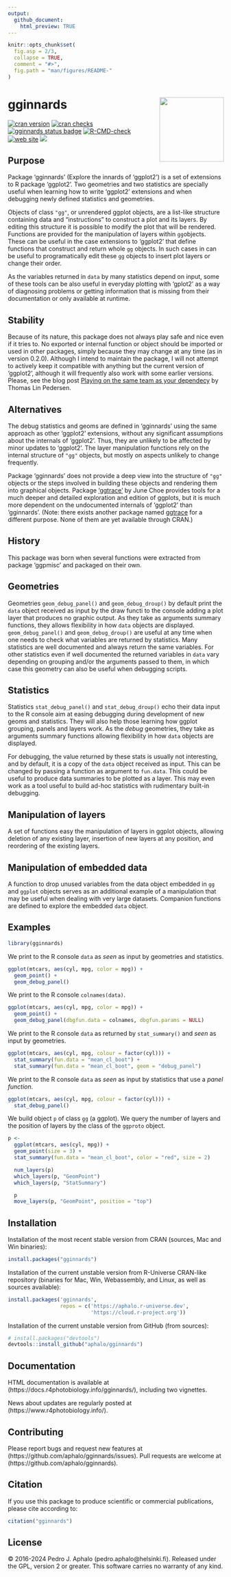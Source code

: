 ```yaml
---
output:
  github_document:
    html_preview: TRUE
---
```


```r
knitr::opts_chunk$set(
  fig.asp = 2/3,
  collapse = TRUE,
  comment = "#>",
  fig.path = "man/figures/README-"
)
```

# gginnards <img src="man/figures/logo.png" align="right" width="150" />

<!-- badges: start -->
[![cran
version](https://www.r-pkg.org/badges/version/gginnards)](https://cran.r-project.org/package=gginnards)
[![cran checks](https://badges.cranchecks.info/worst/gginnards.svg)](https://cran.r-project.org/web/checks/check_results_gginnards.html)
[![gginnards status badge](https://aphalo.r-universe.dev/badges/gginnards)](https://aphalo.r-universe.dev/gginnards)
[![R-CMD-check](https://github.com/aphalo/gginnards/actions/workflows/R-CMD-check.yaml/badge.svg)](https://github.com/aphalo/gginnards/actions/workflows/R-CMD-check.yaml)
[![web site](https://img.shields.io/badge/documentation-gginnards-informational.svg)](https://docs.r4photobiology.info/gginnards/)
[![](https://img.shields.io/badge/doi-10.32614/CRAN.package.gginnards-blue.svg)](https://doi.org/10.32614/CRAN.package.gginnards)
<!-- badges: end -->

## Purpose

Package 'gginnards' (Explore the innards of 'ggplot2') is a set of extensions to
R package 'ggplot2'. Two geometries and two statistics are specially useful when
learning how to write 'ggplot2' extensions and when debugging newly defined
statistics and geometries.

Objects of class `"gg"`, or unrendered ggplot objects, are a list-like structure
containing data and "instructions" to construct a plot and its layers. By
editing this structure it is possible to modify the plot that will be rendered.
Functions are provided for the manipulation of layers within `gg`objects. These
can be useful in the case extensions to 'ggplot2' that define functions that
construct and return whole `gg` objects. In such cases in can be useful to
programatically edit these `gg` objects to insert plot layers or change their
order.

As the variables returned in `data` by many statistics depend on input, some
of these tools can be also useful in everyday plotting with 'gplot2' as a
way of diagnosing problems or getting information that is missing from their
documentation or only available at runtime.

## Stability

Because of its nature, this package does not always play safe and nice even if
it tries to. No exported or internal function or object should be imported or
used in other packages, simply because they may change at any time (as in
version 0.2.0). Although I intend to maintain the package, I will not attempt to
actively keep it compatible with anything but the current version of 'ggplot2',
although it will frequently also work with some earlier versions.
Please, see the blog post [Playing on the same team as your
dependecy](https://www.tidyverse.org/blog/2022/09/playing-on-the-same-team-as-your-dependecy/)
by Thomas Lin Pedersen.

## Alternatives

The debug statistics and geoms are defined in 'gginnards' using the same
approach as other 'ggplot2' extensions, without any significant assumptions
about the internals of 'ggplot2'. Thus, they are unlikely to be affected
by minor updates to 'ggplot2'. The layer manipulation functions rely on
the internal structure of `"gg"` objects, but mostly on aspects unlikely
to change frequently.

Package 'gginnards' does not provide a deep view into the structure of `"gg"`
objects or the steps involved in building these objects and rendering them into
graphical objects. Package ['ggtrace'](https://github.com/yjunechoe/ggtrace) by
June Choe provides tools for a much deeper and detailed exploration and edition
of ggplots, but it is much more dependent on the undocumented internals of
'ggplot2' than 'gginnards'. (Note: there exists another package named
[ggtrace](https://github.com/cxli233/ggtraces) for a different purpose. None of
them are yet available through CRAN.)

## History

This package was born when several functions were extracted from package
'ggpmisc' and packaged on their own.

## Geometries

Geometries `geom_debug_panel()` and `geom_debug_droup()` by default print the
`data` object received as input by the draw functi to the console adding a plot
layer that produces no graphic output. As they take as arguments summary
functions, they allows flexibility in how `data` objects are displayed.
`geom_debug_panel()` and `geom_debug_droup()` are useful at any time when one
needs to check what variables are returned by statistics. Many statistics are
well documented and always return the same variables. For other statistics even
if well documented the returned variables in `data` vary depending on grouping
and/or the arguments passed to them, in which case this geometry can also be
useful when debugging scripts.

## Statistics

Statistics `stat_debug_panel()` and `stat_debug_droup()` echo their data input
to the R console aim at easing debugging during development of new geoms and
statistics. They will also help those learning how ggplot grouping, panels and
layers work. As the _debug_ geometries, they take as arguments summary
functions allowing flexibility in how `data` objects are displayed.

For debugging, the value returned by these stats is usually not interesting, and
by default, it is a copy of the `data` object received as input. This can be
changed by passing a function as argument to `fun.data`. This could be useful to
produce data summaries to be plotted as a layer. This may even work as a tool
useful to build ad-hoc statistics with rudimentary built-in debugging.

## Manipulation of layers

A set of functions easy the manipulation of layers in ggplot objects,
allowing deletion of any existing layer, insertion of new layers at any
position, and reordering of the existing layers.

## Manipulation of embedded data

A function to drop unused variables from the data object embedded in `gg` and
`ggplot` objects serves as an additional example of a manipulation that may
be useful when dealing with very large datasets. Companion functions are
defined to explore the embedded `data` object.

## Examples

```r
library(gginnards)
```

We print to the R console `data` as _seen_ as input by geometries and statistics.

```r
ggplot(mtcars, aes(cyl, mpg, color = mpg)) +
  geom_point() +
  geom_debug_panel()
```

We print to the R console `colnames(data)`.

```r
ggplot(mtcars, aes(cyl, mpg, color = mpg)) +
  geom_point() +
  geom_debug_panel(dbgfun.data = colnames, dbgfun.params = NULL)
```

We print to the R console `data` as returned by `stat_summary()` and _seen_ as
input by geometries.

```r
ggplot(mtcars, aes(cyl, mpg, colour = factor(cyl))) +
  stat_summary(fun.data = "mean_cl_boot") +
  stat_summary(fun.data = "mean_cl_boot", geom = "debug_panel")
```

We print to the R console `data` as _seen_ as input by statistics that use a
_panel function_.

```r
ggplot(mtcars, aes(cyl, mpg, colour = factor(cyl))) +
  stat_debug_panel()
```

We build object `p` of class `gg` (a ggplot). We query the number of layers and
the position of layers by the class of the `ggproto` object.

```r
p <-
  ggplot(mtcars, aes(cyl, mpg)) +
  geom_point(size = 3) +
  stat_summary(fun.data = "mean_cl_boot", color = "red", size = 2)

  num_layers(p)
  which_layers(p, "GeomPoint")
  which_layers(p, "StatSummary")

  p
  move_layers(p, "GeomPoint", position = "top")
```

## Installation

Installation of the most recent stable version from CRAN (sources, Mac and Win binaries):

```r
install.packages("gginnards")
```

Installation of the current unstable version from R-Universe CRAN-like repository (binaries for Mac, Win, Webassembly, and Linux, as well as sources available):

```r
install.packages('gginnards', 
                 repos = c('https://aphalo.r-universe.dev', 
                           'https://cloud.r-project.org'))
```

Installation of the current unstable version from GitHub (from sources):

```r
# install.packages("devtools")
devtools::install_github("aphalo/gginnards")
```

## Documentation

HTML documentation is available at (https://docs.r4photobiology.info/gginnards/), including two vignettes.

News about updates are regularly posted at (https://www.r4photobiology.info/).

## Contributing

Please report bugs and request new features at (https://github.com/aphalo/gginnards/issues). Pull requests are welcome at (https://github.com/aphalo/gginnards).

## Citation

If you use this package to produce scientific or commercial publications, please cite according to:

```r
citation("gginnards")
```

## License

© 2016-2024 Pedro J. Aphalo (pedro.aphalo@helsinki.fi). Released under the GPL, version 2 or greater. This software carries no warranty of any kind.

